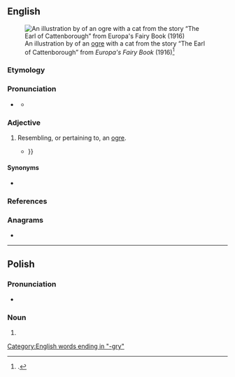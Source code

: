 ==English==
{{was wotd|2016|May|18}}
[[File:Illustration at page 96 in Europa's Fairy Book.png|thumb|An illustration by {{w|John D. Batten}} of an [[ogre]] with a cat from the story “The Earl of Cattenborough” from ''Europa's Fairy Book'' (1916)<ref>{{cite-book|author=Joseph Jacobs|authorlink=Joseph Jacobs|title=Europa's Fairy Book|location=New York, N.Y.; London|publisher={{w|G. P. Putnam's Sons}}|year=1916|oclc=2556331|page=96}}.</ref>]]

===Etymology===
{{suffix|en|ogre|y}}

===Pronunciation===
* {{a|RP}} {{IPA|en|/ˈəʊɡɹi/}}
** {{audio|en|LL-Q1860 (eng)-Vealhurl-ogry.wav|Audio (RP)}}

===Adjective===
{{en-adj}}

# {{lb|en|nonce word}} Resembling, or pertaining to, an [[ogre]].
#* {{quote-book|en|author=James Joyce|authorlink=James Joyce|title={{w|Finnegans Wake|Finnegans Wake}}|location=London|publisher={{w|Faber and Faber}}|date=4 May 1939|oclc=797415847|passage=Opvarts and at ham, or this '''ogry''' Osler will oxmaul us all {{...}}}}

====Synonyms====
* {{l|en|ogrish}}

===References===
<references />

===Anagrams===
* {{anagrams|en|a=gory|Győr|gory|gyro|gyro-|orgy}}

[[Category:English words ending in "-gry"]]

----

==Polish==

===Pronunciation===
* {{pl-IPA}}

===Noun===
{{head|pl|noun form|g=m-an}}

# {{inflection of|pl|ogr||nom//acc//voc|p}}
